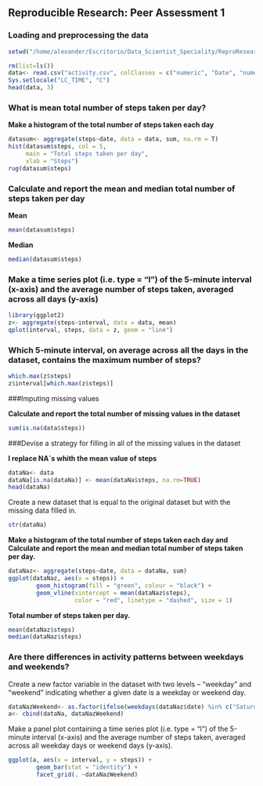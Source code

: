 Reproducible Research: Peer Assessment 1
-----------------------------------------

### Loading and preprocessing the data
```r
setwd("/home/alexander/Escritorio/Data_Scientist_Speciality/ReproResearch/PeerAssessment 1")
```

```r
rm(list=ls())
data<- read.csv("activity.csv", colClasses = c("numeric", "Date", "numeric"))
Sys.setlocale("LC_TIME", "C")
head(data, 3)
```

### What is mean total number of steps taken per day?

**Make a histogram of the total number of steps taken each day**

```r
datasum<- aggregate(steps~date, data = data, sum, na.rm = T)
hist(datasum$steps, col = 5,
     main = "Total steps taken per day",
     xlab = "Steps")
rug(datasum$steps)
```

### Calculate and report the mean and median total number of steps taken per day

**Mean**
```r
mean(datasum$steps) 
```

**Median**
```r
median(datasum$steps)
```

### Make a time series plot (i.e. type = "l") of the 5-minute interval (x-axis) and the average number of steps taken, averaged across all days (y-axis)

```r
library(ggplot2)
z<- aggregate(steps~interval, data = data, mean)
qplot(interval, steps, data = z, geom = "line")
```

### Which 5-minute interval, on average across all the days in the dataset, contains the maximum number of steps?
```r
which.max(z$steps)
z$interval[which.max(z$steps)]
```

###Imputing missing values

**Calculate and report the total number of missing values in the dataset**
```r
sum(is.na(data$steps))

```

###Devise a strategy for filling in all of the missing values in the dataset

**I replace NA`s whith the mean value of steps**
```r
dataNa<- data
dataNa[is.na(dataNa)] <- mean(dataNa$steps, na.rm=TRUE)
head(dataNa)
```
Create a new dataset that is equal to the original dataset but with the
missing data filled in.
```r
str(dataNa)
``` 

**Make a histogram of the total number of steps taken each day and Calculate**
**and report the mean and median total number of steps taken per day.**
```r
dataNaz<- aggregate(steps~date, data = dataNa, sum)
ggplot(dataNaz, aes(x = steps)) + 
        geom_histogram(fill = "green", colour = "black") +
        geom_vline(xintercept = mean(dataNaz$steps),
                   color = "red", linetype = "dashed", size = 1)

```

**Total number of steps taken per day.**

```r
mean(dataNaz$steps)
median(dataNaz$steps)
```

### Are there differences in activity patterns between weekdays and weekends?

Create a new factor variable in the dataset with two levels – “weekday”
and “weekend” indicating whether a given date is a weekday or weekend
day.
```r
dataNazWeekend<- as.factor(ifelse(weekdays(dataNaz$date) %in% c("Saturday", "Sunday"), "Weekday", "Weekends"))
a<- cbind(dataNa, dataNazWeekend)
```

Make a panel plot containing a time series plot (i.e. type = "l") of the
5-minute interval (x-axis) and the average number of steps taken, averaged
across all weekday days or weekend days (y-axis).

```r
ggplot(a, aes(x = interval, y = steps)) + 
        geom_bar(stat = "identity") + 
        facet_grid(. ~dataNazWeekend)
```


